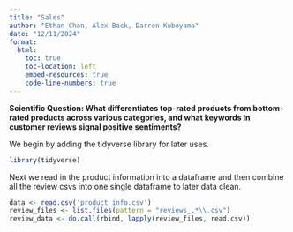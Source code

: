```yaml
---
title: "Sales"
author: "Ethan Chan, Alex Back, Darren Kuboyama"
date: "12/11/2024"
format:
  html:
    toc: true
    toc-location: left
    embed-resources: true
    code-line-numbers: true
---
```


**Scientific Question: What differentiates top-rated products from bottom-rated products across various categories, and what keywords in customer reviews signal positive sentiments?**

We begin by adding the tidyverse library for later uses.

```r
library(tidyverse)
```

Next we read in the product information into a dataframe and then combine all the review csvs into one single dataframe to later data clean.

```r
data <- read.csv('product_info.csv')
review_files <- list.files(pattern = "reviews_.*\\.csv")
review_data <- do.call(rbind, lapply(review_files, read.csv))

```
